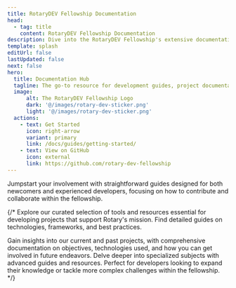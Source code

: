 ```yaml
---
title: RotaryDEV Fellowship Documentation
head:
  - tag: title
    content: RotaryDEV Fellowship Documentation
description: Dive into the RotaryDEV Fellowship's extensive documentation for a comprehensive overview of our collaborative projects, development resources, and how you can contribute.
template: splash
editUrl: false
lastUpdated: false
next: false
hero:
  title: Documentation Hub
  tagline: The go-to resource for development guides, project documentation, and fellowship collaboration.
  image:
      alt: The RotaryDEV Fellowship Logo
      dark: '@/images/rotary-dev-sticker.png'
      light: '@/images/rotary-dev-sticker.png'
  actions:
    - text: Get Started
      icon: right-arrow
      variant: primary
      link: /docs/guides/getting-started/
    - text: View on GitHub
      icon: external
      link: https://github.com/rotary-dev-fellowship
---
```


<CardGrid stagger>

  <Card title="Quick Start Guides" icon="document">
    Jumpstart your involvement with straightforward guides designed for both newcomers and experienced developers, focusing on how to contribute and collaborate within the fellowship.
    <LinkCard title="Read our Getting Started guide" href="docs/guides/getting-started" />
  </Card>

{/*
  <Card title="Development Tools & Resources" icon="seti:eslint">
    Explore our curated selection of tools and resources essential for developing projects that support Rotary's mission. Find detailed guides on technologies, frameworks, and best practices.
  </Card>

  <Card title="Collaborative Projects" icon="seti:puppet">
    Gain insights into our current and past projects, with comprehensive documentation on objectives, technologies used, and how you can get involved in future endeavors.
  </Card>

  <Card title="Advanced Topics" icon="seti:json">
    Delve deeper into specialized subjects with advanced guides and resources. Perfect for developers looking to expand their knowledge or tackle more complex challenges within the fellowship.
  </Card>
*/}

</CardGrid>
